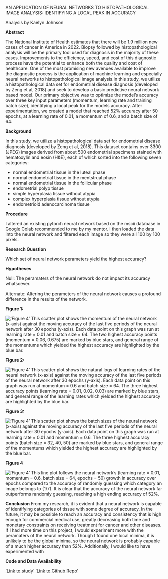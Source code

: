 AN APPLICATION OF NEURAL NETWORKS TO HISTOPATHOLOGICAL IMAGE ANALYSIS: IDENTIFYING A LOCAL PEAK IN ACCURACY

Analysis by Kaelyn Johnson

**Abstract**

The National Institute of Health estimates that there will be 1.9 million new cases of cancer in America in 2022. Biopsy followed by histopathological analysis will be the primary tool used for diagnosis in the majority of these cases.  Improvements to the efficiency, speed, and cost of this diagnostic process have the potential to enhance both the quality and cost of healthcare. One of the most promising new avenues available to improve the diagnostic process is the application of machine learning and especially neural networks to histopathological image analysis.In this study, we utilize a histopathological data set for endometrial disease diagnosis (developed by Zeng et al, 2018) and seek to develop a basic predictive neural network based model.  Our primary objective was to optimize the model’s accuracy over three key input parameters (momentum, learning rate and training batch size), identifying a local peak for the models accuracy. After experimentation, we created a model that reached 52% accuracy after 50 epochs, at a learning rate of 0.01, a momentum of 0.6, and a batch size of 64.

**Background**

In this study, we utilize a histopathological data set for endometrial disease diagnosis (developed by Zeng et al, 2018). This dataset contains over 3300 (JPEG) images derived from about 500 endometrial specimens stained with hematoxylin and eosin (H&E), each of which sorted into the following seven categories:

* normal endometrial tissue in the luteal phase
* normal endometrial tissue in the mentstrual phase
* normal endometrial tissue in the follicular phase
* endometrial polyp tissue
* simple hyperplasia tissue without atypia
* complex hyperplasia tissue without atypia
* endometrioid adenocarcinoma tissue

**Procedure**

I altered an existing pytorch neural network based on the mscii database in Google Colab recommended to me by my mentor. I then loaded the data into the neural network and filtered each image so they were all 100 by 100 pixels.

**Research Question**

Which set of neural network perameters yield the highest accuracy?

**Hypotheses**

Null: The peramaters of the neural network do not impact its accuracy whatsoever.

Alternate: Altering the perameters of the neural network causes a profound difference in the results of the network.

**Figure 1:**

!['Figure 4'](~/data-science-practice/Images/momentumgraph.png)
This scatter plot shows the momentum of the neural network (x-axis) against the moving accuracy of the last five periods of the neural network after 30 epochs (y-axis). Each data point on this graph was run at learning rate = 0.01 and batch size = 64. The two highest accuracy points (momentum = 0.06, 0.675) are marked by blue stars, and general range of the momentums which yielded the highest accuracy are highlighted by the blue bar.

**Figure 2:**

!['Figure 4'](~/data-science-practice/Images/learningrategraph.png)
This scatter plot shows the natural logs of learning rates of the neural network (x-axis) against the moving accuracy of the last five periods of the neural network after 30 epochs (y-axis). Each data point on this graph was run at momentum = 0.6 and batch size = 64. The three highest accuracy points (learning rate = 0.01, 0.02, 0.03) are marked by blue stars, and general range of the learning rates which yielded the highest accuracy are highlighted by the blue bar.

**Figure 3:**

!['Figure 4'](~/data-science-practice/Images/batchsizegraph.png)
This scatter plot shows the batch sizes of the neural network (x-axis) against the moving accuracy of the last five periods of the neural network after 30 epochs (y-axis). Each data point on this graph was run at learning rate = 0.01 and momentum = 0.6. The three highest accuracy points (batch size = 32, 40, 50) are marked by blue stars, and general range of the momentums which yielded the highest accuracy are highlighted by the blue bar.

**Figure 4**

!['Figure 4'](~/data-science-practice/Images/finalgraph.png)
This line plot follows the neural network's (learning rate = 0.01, momentum = 0.6, batch size = 64, epochs = 50) growth in accuracy over epochs compared to the accuracy of randomly guessing which category an image belongs to (1/7). It is clear that the accuracy of the neural network far outperforms randomly guessing, reaching a high ending accuracy of 52%.

**Conclusion**
From my research, it is evident that a neural network is capable of identifying categories of tissue with some degree of accuracy. In the future, it may be possible to reach an accuracy and consistency that is high enough for commercial medical use, greatly decreasing both time and monetary constraints on receiving treatment for cancer and other diseases. If I had more time on this project, I would experiment more with the peramaters of the neural network. Though I found one local minima, it is unlikely to be the global minima, so the neural network is probably capable of a much higher accuracy than 52%. Additionally, I would like to have experimented with

**Code and Data Availability**

['Link to study'](https://figshare.com/articles/dataset/A_histopathological_image_dataset_for_endometrial_disease_diagnosis/7306361)
['Link to Github Repo'](https://github.com/the-codingschool/neural-network/tree/dev-Kaelyn)